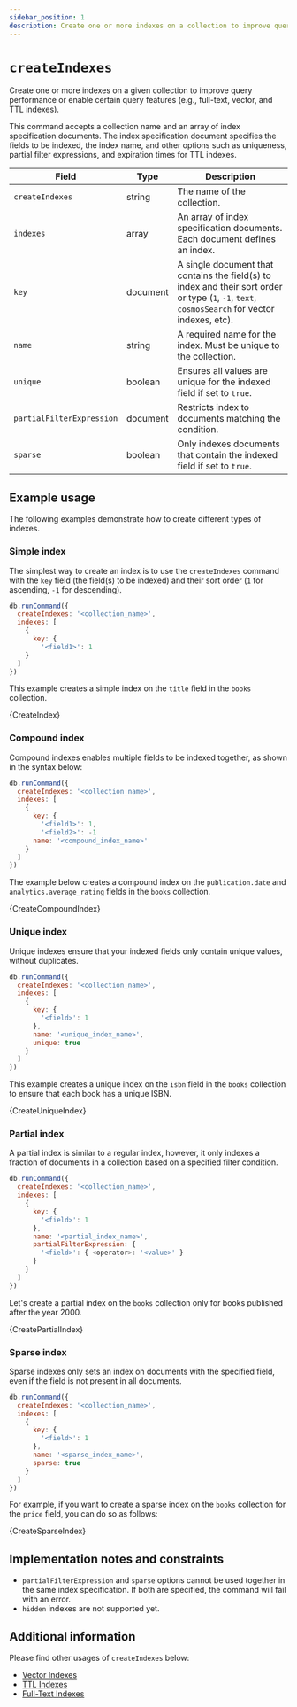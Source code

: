 ```yaml
---
sidebar_position: 1
description: Create one or more indexes on a collection to improve query performance and enable certain query features.
---
```


# `createIndexes`


<!-- Category for Command "Administrative, Diagnostic, and Utility Commands" should be organized per folder as present in the compatibility document -->

<!-- Short description of the command and its usage. -->

Create one or more indexes on a given collection to improve query performance or enable certain query features (e.g., full-text, vector, and TTL indexes).

<!-- Syntax structure of the command here if there are no variations, types, or usage examples to command. Otherwise, use syntax inside subcategories-->

<!-- markdownlint-disable MD033 -->

This command accepts a collection name and an array of index specification documents.
The index specification document specifies the fields to be indexed, the index name, and other options such as uniqueness, partial filter expressions, and expiration times for TTL indexes.

<!-- majorly fields such as arguments, modifers, stage, operators, parameters, options supported by the command in a table (if necessary or available). Takes in the following parameters: -->

| Field                     | Type     | Description                                                                                                                                     |
| ------------------------- | -------- | ----------------------------------------------------------------------------------------------------------------------------------------------- |
| `createIndexes`           | string   | The name of the collection.                                                                                                                     |
| `indexes`                 | array    | An array of index specification documents. Each document defines an index.                                                                      |
| `key`                     | document | A single document that contains the field(s) to index and their sort order or type (`1`, `-1`, `text`, `cosmosSearch` for vector indexes, etc). |
| `name`                    | string   | A required name for the index. Must be unique to the collection.                                                                                |
| `unique`                  | boolean  | Ensures all values are unique for the indexed field if set to `true`.                                                                           |
| `partialFilterExpression` | document | Restricts index to documents matching the condition.                                                                                            |
| `sparse`                  | boolean  | Only indexes documents that contain the indexed field if set to `true`.                                                                         |

## Example usage

The following examples demonstrate how to create different types of indexes.

### Simple index

The simplest way to create an index is to use the `createIndexes` command with the `key` field (the field(s) to be indexed) and their sort order (`1` for ascending, `-1` for descending).

<!-- Syntax structure of the command type, only included here within subcategories-->

```js
db.runCommand({
  createIndexes: '<collection_name>',
  indexes: [
    {
      key: {
        '<field1>': 1
    }
  ]
})
```

This example creates a simple index on the `title` field in the `books` collection.

<CodeBlock language="js">{CreateIndex}</CodeBlock>

### Compound index

Compound indexes enables multiple fields to be indexed together, as shown in the syntax below:

```js
db.runCommand({
  createIndexes: '<collection_name>',
  indexes: [
    {
      key: {
        '<field1>': 1,
        '<field2>': -1
      name: '<compound_index_name>'
    }
  ]
})
```

The example below creates a compound index on the `publication.date` and `analytics.average_rating` fields in the `books` collection.

<CodeBlock language="js">{CreateCompoundIndex}</CodeBlock>

### Unique index

Unique indexes ensure that your indexed fields only contain unique values, without duplicates.

```js
db.runCommand({
  createIndexes: '<collection_name>',
  indexes: [
    {
      key: {
        '<field>': 1
      },
      name: '<unique_index_name>',
      unique: true
    }
  ]
})
```

This example creates a unique index on the `isbn` field in the `books` collection to ensure that each book has a unique ISBN.

<CodeBlock language="js">{CreateUniqueIndex}</CodeBlock>

### Partial index

A partial index is similar to a regular index, however, it only indexes a fraction of documents in a collection based on a specified filter condition.

```js
db.runCommand({
  createIndexes: '<collection_name>',
  indexes: [
    {
      key: {
        '<field>': 1
      },
      name: '<partial_index_name>',
      partialFilterExpression: {
        '<field>': { <operator>: '<value>' }
      }
    }
  ]
})
```

Let's create a partial index on the `books` collection only for books published after the year 2000.

<CodeBlock language="js">{CreatePartialIndex}</CodeBlock>

### Sparse index

Sparse indexes only sets an index on documents with the specified field, even if the field is not present in all documents.

```js
db.runCommand({
  createIndexes: '<collection_name>',
  indexes: [
    {
      key: {
        '<field>': 1
      },
      name: '<sparse_index_name>',
      sparse: true
    }
  ]
})
```

For example, if you want to create a sparse index on the `books` collection for the `price` field, you can do so as follows:

<CodeBlock language="js">{CreateSparseIndex}</CodeBlock>

## Implementation notes and constraints

<!-- If there are any known or unique information about command behavior, limitations, or contraints, list them here -->

- `partialFilterExpression` and `sparse` options cannot be used together in the same index specification. If both are specified, the command will fail with an error.
- `hidden` indexes are not supported yet.

## Additional information

<!-- Include and link to other related materials or information here -->

Please find other usages of `createIndexes` below:

- [Vector Indexes](../../guides/vector-search.mdx)
- [TTL Indexes](../../guides/ttl-indexes.mdx)
- [Full-Text Indexes](../../guides/full-text-search.mdx)

<!-- markdownlint-enable MD033 -->
